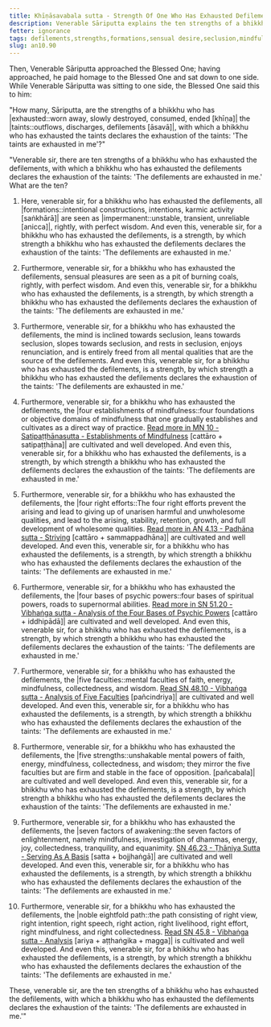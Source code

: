 ```yaml
---
title: Khīṇāsavabala sutta - Strength Of One Who Has Exhausted Defilements
description: Venerable Sāriputta explains the ten strengths of a bhikkhu who has exhausted the defilements.
fetter: ignorance
tags: defilements,strengths,formations,sensual desire,seclusion,mindfulness,right efforts,psychic powers,faculties,strengths,factors of awakening,noble eightfold path,an,an10
slug: an10.90
---
```


Then, Venerable Sāriputta approached the Blessed One; having approached, he paid homage to the Blessed One and sat down to one side. While Venerable Sāriputta was sitting to one side, the Blessed One said this to him:

"How many, Sāriputta, are the strengths of a bhikkhu who has |exhausted::worn away, slowly destroyed, consumed, ended [khīṇa]| the |taints::outflows, discharges, defilements [āsavā]|, with which a bhikkhu who has exhausted the taints declares the exhaustion of the taints: 'The taints are exhausted in me'?"

"Venerable sir, there are ten strengths of a bhikkhu who has exhausted the defilements, with which a bhikkhu who has exhausted the defilements declares the exhaustion of the taints: 'The defilements are exhausted in me.' What are the ten?

1) Here, venerable sir, for a bhikkhu who has exhausted the defilements, all |formations::intentional constructions, intentions, karmic activity [saṅkhārā]| are seen as |impermanent::unstable, transient, unreliable [anicca]|, rightly, with perfect wisdom. And even this, venerable sir, for a bhikkhu who has exhausted the defilements, is a strength, by which strength a bhikkhu who has exhausted the defilements declares the exhaustion of the taints: 'The defilements are exhausted in me.'

2) Furthermore, venerable sir, for a bhikkhu who has exhausted the defilements, sensual pleasures are seen as a pit of burning coals, rightly, with perfect wisdom. And even this, venerable sir, for a bhikkhu who has exhausted the defilements, is a strength, by which strength a bhikkhu who has exhausted the defilements declares the exhaustion of the taints: 'The defilements are exhausted in me.'

3) Furthermore, venerable sir, for a bhikkhu who has exhausted the defilements, the mind is inclined towards seclusion, leans towards seclusion, slopes towards seclusion, and rests in seclusion, enjoys renunciation, and is entirely freed from all mental qualities that are the source of the defilements. And even this, venerable sir, for a bhikkhu who has exhausted the defilements, is a strength, by which strength a bhikkhu who has exhausted the defilements declares the exhaustion of the taints: 'The defilements are exhausted in me.'

4) Furthermore, venerable sir, for a bhikkhu who has exhausted the defilements, the |four establishments of mindfulness::four foundations or objective domains of mindfulness that one gradually establishes and cultivates as a direct way of practice. [Read more in MN 10 - Satipaṭṭhānasutta - Establishments of Mindfulness](/mn10) [cattāro + satipaṭṭhāna]| are cultivated and well developed. And even this, venerable sir, for a bhikkhu who has exhausted the defilements, is a strength, by which strength a bhikkhu who has exhausted the defilements declares the exhaustion of the taints: 'The defilements are exhausted in me.'

5) Furthermore, venerable sir, for a bhikkhu who has exhausted the defilements, the |four right efforts::The four right efforts prevent the arising and lead to giving up of unarisen harmful and unwholesome qualities, and lead to the arising, stability, retention, growth, and full development of wholesome qualities. [Read more in AN 4.13 - Padhāna sutta - Striving](/an4.13) [cattāro + sammappadhāna]| are cultivated and well developed. And even this, venerable sir, for a bhikkhu who has exhausted the defilements, is a strength, by which strength a bhikkhu who has exhausted the defilements declares the exhaustion of the taints: 'The defilements are exhausted in me.'

6) Furthermore, venerable sir, for a bhikkhu who has exhausted the defilements, the |four bases of psychic powers::four bases of spiritual powers, roads to supernormal abilities. [Read more in SN 51.20 - Vibhaṅga sutta - Analysis of the Four Bases of Psychic Powers](/sn51.20) [cattāro + iddhipādā]| are cultivated and well developed. And even this, venerable sir, for a bhikkhu who has exhausted the defilements, is a strength, by which strength a bhikkhu who has exhausted the defilements declares the exhaustion of the taints: 'The defilements are exhausted in me.'

7) Furthermore, venerable sir, for a bhikkhu who has exhausted the defilements, the |five faculties::mental faculties of faith, energy, mindfulness, collectedness, and wisdom. [Read SN 48.10 - Vibhaṅga sutta - Analysis of Five Faculties](/sn48.10) [pañcindriya]| are cultivated and well developed. And even this, venerable sir, for a bhikkhu who has exhausted the defilements, is a strength, by which strength a bhikkhu who has exhausted the defilements declares the exhaustion of the taints: 'The defilements are exhausted in me.'

8) Furthermore, venerable sir, for a bhikkhu who has exhausted the defilements, the |five strengths::unshakable mental powers of faith, energy, mindfulness, collectedness, and wisdom; they mirror the five faculties but are firm and stable in the face of opposition. [pañcabala]| are cultivated and well developed. And even this, venerable sir, for a bhikkhu who has exhausted the defilements, is a strength, by which strength a bhikkhu who has exhausted the defilements declares the exhaustion of the taints: 'The defilements are exhausted in me.'

9) Furthermore, venerable sir, for a bhikkhu who has exhausted the defilements, the |seven factors of awakening::the seven factors of enlightenment, namely mindfulness, investigation of dhammas, energy, joy, collectedness, tranquility, and equanimity. [SN 46.23 - Ṭhāniya Sutta - Serving As A Basis](/sn46.23) [satta + bojjhaṅgā]| are cultivated and well developed. And even this, venerable sir, for a bhikkhu who has exhausted the defilements, is a strength, by which strength a bhikkhu who has exhausted the defilements declares the exhaustion of the taints: 'The defilements are exhausted in me.'

10) Furthermore, venerable sir, for a bhikkhu who has exhausted the defilements, the |noble eightfold path::the path consisting of right view, right intention, right speech, right action, right livelihood, right effort, right mindfulness, and right collectedness. [Read SN 45.8 - Vibhaṅga sutta - Analysis](/sn45.8) [ariya + aṭṭhaṅgika + magga]| is cultivated and well developed. And even this, venerable sir, for a bhikkhu who has exhausted the defilements, is a strength, by which strength a bhikkhu who has exhausted the defilements declares the exhaustion of the taints: 'The defilements are exhausted in me.'

These, venerable sir, are the ten strengths of a bhikkhu who has exhausted the defilements, with which a bhikkhu who has exhausted the defilements declares the exhaustion of the taints: 'The defilements are exhausted in me.'"
